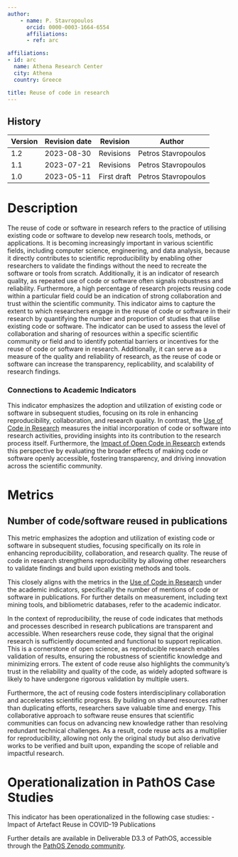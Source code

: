 ```yaml
---
author:
    - name: P. Stavropoulos
      orcid: 0000-0003-1664-6554
      affiliations:
      - ref: arc

affiliations:
- id: arc
  name: Athena Research Center
  city: Athena
  country: Greece

title: Reuse of code in research
---
```



::: {.callout collapse="true"}


# History

| Version | Revision date | Revision    | Author              |
|---------|---------------|-------------|---------------------|
| 1.2     | 2023-08-30    | Revisions   | Petros Stavropoulos |
| 1.1     | 2023-07-21    | Revisions   | Petros Stavropoulos |
| 1.0     | 2023-05-11    | First draft | Petros Stavropoulos |

:::

# Description

The reuse of code or software in research refers to the practice of utilising existing code or software to develop new research tools, methods, or applications. It is becoming increasingly important in various scientific fields, including computer science, engineering, and data analysis, because it directly contributes to scientific reproducibility by enabling other researchers to validate the findings without the need to recreate the software or tools from scratch. Additionally, it is an indicator of research quality, as repeated use of code or software often signals robustness and reliability. Furthermore, a high percentage of research projects reusing code within a particular field could be an indication of strong collaboration and trust within the scientific community. This indicator aims to capture the extent to which researchers engage in the reuse of code or software in their research by quantifying the number and proportion of studies that utilise existing code or software. The indicator can be used to assess the level of collaboration and sharing of resources within a specific scientific community or field and to identify potential barriers or incentives for the reuse of code or software in research. Additionally, it can serve as a measure of the quality and reliability of research, as the reuse of code or software can increase the transparency, replicability, and scalability of research findings.

### Connections to Academic Indicators

This indicator emphasizes the adoption and utilization of existing code or software in subsequent studies, focusing on its role in enhancing reproducibility, collaboration, and research quality. In contrast, the [Use of Code in Research](../2_academic_impact/use_of_code_in_research.html) measures the initial incorporation of code or software into research activities, providing insights into its contribution to the research process itself. Furthermore, the [Impact of Open Code in Research](../5_reproducibility/impact_of_open_code_in_research.html) extends this perspective by evaluating the broader effects of making code or software openly accessible, fostering transparency, and driving innovation across the scientific community.

# Metrics

## Number of code/software reused in publications

This metric emphasizes the adoption and utilization of existing code or software in subsequent studies, focusing specifically on its role in enhancing reproducibility, collaboration, and research quality. The reuse of code in research strengthens reproducibility by allowing other researchers to validate findings and build upon existing methods and tools.

This closely aligns with the metrics in the [Use of Code in Research](https://handbook.pathos-project.eu/sections/2_academic_impact/use_of_code_in_research.html) under the academic indicators, specifically the number of mentions of code or software in publications. For further details on measurement, including text mining tools, and bibliometric databases, refer to the academic indicator.

In the context of reproducibility, the reuse of code indicates that methods and processes described in research publications are transparent and accessible. When researchers reuse code, they signal that the original research is sufficiently documented and functional to support replication. This is a cornerstone of open science, as reproducible research enables validation of results, ensuring the robustness of scientific knowledge and minimizing errors. The extent of code reuse also highlights the community’s trust in the reliability and quality of the code, as widely adopted software is likely to have undergone rigorous validation by multiple users.

Furthermore, the act of reusing code fosters interdisciplinary collaboration and accelerates scientific progress. By building on shared resources rather than duplicating efforts, researchers save valuable time and energy. This collaborative approach to software reuse ensures that scientific communities can focus on advancing new knowledge rather than resolving redundant technical challenges. As a result, code reuse acts as a multiplier for reproducibility, allowing not only the original study but also derivative works to be verified and built upon, expanding the scope of reliable and impactful research.

# Operationalization in PathOS Case Studies

This indicator has been operationalized in the following case studies:
- Impact of Artefact Reuse in COVID-19 Publications

Further details are available in Deliverable D3.3 of PathOS, accessible through the [PathOS Zenodo community](https://zenodo.org/communities/pathos/records?q=&l=list&p=1&s=10&sort=newest).
